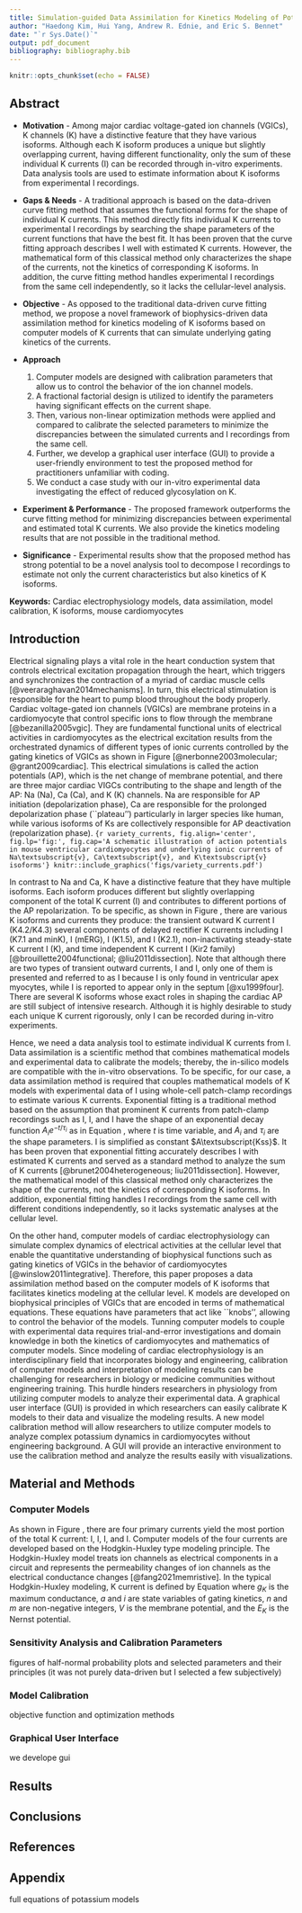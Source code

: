 ```yaml
---
title: Simulation-guided Data Assimilation for Kinetics Modeling of Potassium Channel Isoforms in Mouse Cardiomyocytes
author: "Haedong Kim, Hui Yang, Andrew R. Ednie, and Eric S. Bennet"
date: "`r Sys.Date()`"
output: pdf_document
bibliography: bibliography.bib
---
```


```r
knitr::opts_chunk$set(echo = FALSE)
```

## Abstract

* **Motivation** - Among major cardiac voltage-gated ion channels (VGICs), K\textsuperscript{+} channels (K\textsubscript{v}) have a distinctive feature that they have various isoforms. Although each K\textsubscript{v} isoform produces a unique but slightly overlapping current, having different functionality, only the sum of these individual K\textsuperscript{+} currents (I\textsubscript{Ksum}) can be recorded through in-vitro experiments. Data analysis tools are used to estimate information about K\textsubscript{v} isoforms from experimental I\textsubscript{Ksum} recordings.

* **Gaps & Needs** - A traditional approach is based on the data-driven curve fitting method that assumes the functional forms for the shape of individual K\textsuperscript{+} currents. This method directly fits individual K\textsuperscript{+} currents to experimental I\textsubscript{Ksum} recordings by searching the shape parameters of the current functions that have the best fit. It has been proven that the curve fitting approach describes I\textsubscript{Ksum} well with estimated K\textsuperscript{+} currents. However, the mathematical form of this classical method only characterizes the shape of the currents, not the kinetics of corresponding K\textsubscript{v} isoforms. In addition, the curve fitting method handles experimental I\textsubscript{Ksum} recordings from the same cell independently, so it lacks the cellular-level analysis.

* **Objective** - As opposed to the traditional data-driven curve fitting method, we propose a novel framework of biophysics-driven data assimilation method for kinetics modeling of K\textsubscript{v} isoforms based on computer models of K\textsuperscript{+} currents that can simulate underlying gating kinetics of the currents.

* **Approach**
  1. Computer models are designed with calibration parameters that allow us to control the behavior of the ion channel models.
  2. A fractional factorial design is utilized to identify the parameters having significant effects on the current shape.
  3. Then, various non-linear optimization methods were applied and compared to calibrate the selected parameters to minimize the discrepancies between the simulated currents and I\textsubscript{Ksum} recordings from the same cell.
  4. Further, we develop a graphical user interface (GUI) to provide a user-friendly environment to test the proposed method for practitioners unfamiliar with coding. 
  5. We conduct a case study with our in-vitro experimental data investigating the effect of reduced glycosylation on K\textsubscript{v}.

* **Experiment & Performance** - The proposed framework outperforms the curve fitting method for minimizing discrepancies between experimental and estimated total K\textsuperscript{+} currents. We also provide the kinetics modeling results that are not possible in the traditional method.

* **Significance** - Experimental results show that the proposed method has strong potential to be a novel analysis tool to decompose I\textsubscript{Ksum} recordings to estimate not only the current characteristics but also kinetics of K\textsubscript{v} isoforms.

**Keywords:** Cardiac electrophysiology models, data assimilation, model calibration, K\textsubscript{v} isoforms, mouse cardiomyocytes

## Introduction

Electrical signaling plays a vital role in the heart conduction system that controls electrical excitation propagation through the heart, which triggers and synchronizes the contraction of a myriad of cardiac muscle cells [@veeraraghavan2014mechanisms]. In turn, this electrical stimulation is responsible for the heart to pump blood throughout the body properly. Cardiac voltage-gated ion channels (VGICs) are membrane proteins in a cardiomyocyte that control specific ions to flow through the membrane [@bezanilla2005vgic]. They are fundamental functional units of electrical activities in cardiomyocytes as the electrical excitation results from the orchestrated dynamics of different types of ionic currents controlled by the gating kinetics of VGICs as shown in Figure \ref{fig:variety_currents} [@nerbonne2003molecular; @grant2009cardiac]. This electrical simulations is called the action potentials (AP), which is the net change of membrane potential, and there are three major cardiac VIGCs contributing to the shape and length of the AP: Na\textsuperscript{+}  (Na\textsubscript{v}), Ca\textsuperscript{2+}  (Ca\textsubscript{v}), and K\textsuperscript{+}  (K\textsubscript{v}) channels. Na\textsubscript{v} are responsible for AP initiation (depolarization phase), Ca\textsubscript{v} are responsible for the prolonged depolarization phase (``plateau'') particularly in larger species like human, while various isoforms of K\textsubscript{v}s are collectively responsible for AP deactivation (repolarization phase).
```{r variety_currents, fig.align='center', fig.lp='fig:', fig.cap='A schematic illustration of action potentials in mouse ventricular cardiomyocytes and underlying ionic currents of Na\textsubscript{v}, Ca\textsubscript{v}, and K\textsubscript{v} isoforms'}
knitr::include_graphics('figs/variety_currents.pdf')
```

In contrast to Na\textsubscript{v} and Ca\textsubscript{v}, K\textsubscript{v} have a distinctive feature that they have multiple isoforms. Each isoform produces different but slightly overlapping component of the total K\textsuperscript{+} current (I\textsubscript{Ksum}) and contributes to different portions of the AP repolarization. To be specific, as shown in Figure \ref{fig:variety_currents}, there are various K\textsubscript{v} isoforms and currents they produce: the transient outward K\textsuperscript{+} current I\textsubscript{Kto} (K\textsubscript{v}4.2/K\textsubscript{v}4.3) several components of delayed rectifier K\textsuperscript{+} currents including I\textsubscript{Ks} (K\textsubscript{v}7.1 and minK), I\textsubscript{Kr} (mERG), I\textsubscript{Kslow1} (K\textsubscript{v}1.5), and I\textsubscript{Kslow2} (K\textsubscript{v}2.1), non-inactivating steady-state K\textsuperscript{+} current I\textsubscript{Kss} (K\textsubscript{2P}), and time independent K\textsuperscript{+} current I\textsubscript{K1} (Kir2 family) [@brouillette2004functional; @liu2011dissection]. Note that although there are two types of transient outward currents, I\textsubscript{Ktof} and I\textsubscript{Ktos}, only one of them is presented and referred to as I\textsubscript{Kto} because I\textsubscript{Ktof} is only found in ventricular apex myocytes, while I\textsubscript{Ktos} is reported to appear only in the septum [@xu1999four]. There are several K\textsubscript{v} isoforms whose exact roles in shaping the cardiac AP are still subject of intensive research. Although it is highly desirable to study each unique K\textsuperscript{+} current rigorously, only I\textsubscript{Ksum} can be recorded during in-vitro experiments.

Hence, we need a data analysis tool to estimate individual K\textsuperscript{+} currents from I\textsubscript{Ksum}. Data assimilation is a scientific method that combines mathematical models and experimental data to calibrate the models; thereby, the in-silico models are compatible with the in-vitro observations. To be specific, for our case, a data assimilation method is required that couples mathematical models of K\textsuperscript{+} models with experimental data of I\textsubscript{Ksum} using whole-cell patch-clamp recordings to estimate various K\textsuperscript{+} currents. Exponential fitting is a traditional method based on the assumption that prominent K\textsuperscript{+} currents from patch-clamp recordings such as I\textsubscript{Kto}, I\textsubscript{Kslow1}, and I\textsubscript{Kslow2} have the shape of an exponential decay function $A_{i}e^{-t/\tau_{i}}$ as in Equation \ref{eq:sumexp_model}, where $t$ is time variable, and $A_{i}$ and $\tau_{i}$ are the shape parameters. I\textsubscript{kss} is simplified as constant $A\textsubscript{Kss}$. It has been proven that exponential fitting accurately describes I\textsubscript{Ksum} with estimated K\textsuperscript{+} currents and served as a standard method to analyze the sum of K\textsuperscript{+} currents [@brunet2004heterogeneous; liu2011dissection]. However, the mathematical model of this classical method only characterizes the shape of the currents, not the kinetics of corresponding K\textsubscript{v} isoforms. In addition, exponential fitting handles I\textsubscript{Ksum} recordings from the same cell with different conditions independently, so it lacks systematic analyses at the cellular level.
\begin{equation}
\label{eq:sumexp_model}
    \text{I}\textsubscript{Ksum} = \sum_{i} A_{i} e^{-t/\tau_{i}} + A\textsubscript{Kss}, \; i \in I \subseteq \{\text{Kto, } \text{Kslow1, } \text{Kslow2}\} 
\end{equation}

On the other hand, computer models of cardiac electrophysiology can simulate complex dynamics of electrical activities at the cellular level that enable the quantitative understanding of biophysical functions such as gating kinetics of VGICs in the behavior of cardiomyocytes [@winslow2011integrative]. Therefore, this paper proposes a data assimilation method based on the computer models of K\textsubscript{v} isoforms that facilitates kinetics modeling at the cellular level. K\textsubscript{v} models are developed on biophysical principles of VGICs that are encoded in terms of mathematical equations. These equations have parameters that act like ``knobs'', allowing to control the behavior of the models. Tunning computer models to couple with experimental data requires trial-and-error investigations and domain knowledge in both the kinetics of cardiomyocytes and mathematics of computer models. Since modeling of cardiac electrophysiology is an interdisciplinary field that incorporates biology and engineering, calibration of computer models and interpretation of modeling results can be challenging for researchers in biology or medicine communities without engineering training. This hurdle hinders researchers in physiology from utilizing computer models to analyze their experimental data. A graphical user interface (GUI) is provided in which researchers can easily calibrate K\textsubscript{v} models to their data and visualize the modeling results. A new model calibration method will allow researchers to utilize computer models to analyze complex potassium dynamics in cardiomyocytes without engineering background. A GUI will provide an interactive environment to use the calibration method and analyze the results easily with visualizations.

## Material and Methods

### Computer Models

As shown in Figure \ref{fig:variety_currents}, there are four primary currents yield the most portion of the total K\textsuperscript{+} current: I\textsubscript{Kto}, I\textsubscript{Kslow1}, I\textsubscript{Kslow2}, and I\textsubscript{Kss}. Computer models of the four currents are developed based on the Hodgkin-Huxley type modeling principle. The Hodgkin-Huxley model treats ion channels as electrical components in a circuit and represents the permeability changes of ion channels as the electrical conductance changes [@fang2021memristive]. In the typical Hodgkin-Huxley modeling, K\textsuperscript{+} current is defined by Equation \ref{eq:hh_current} 
\begin{equation}
\label{eq:hh_current}
  I=g_Ka^{n}i^{m}(V-E_K),
\end{equation}
where $g_K$ is the maximum conductance, $a$ and $i$ are state variables of gating kinetics, $n$ and $m$ are non-negative integers, $V$ is the membrane potential, and the $E_K$ is the Nernst potential.

### Sensitivity Analysis and Calibration Parameters

figures of half-normal probability plots and selected parameters and their principles (it was not purely data-driven but I selected a few subjectively)

### Model Calibration

objective function and optimization methods 

### Graphical User Interface

we develope gui

## Results

## Conclusions

## References

<div id="refs"></div>

## Appendix

full equations of potassium models
